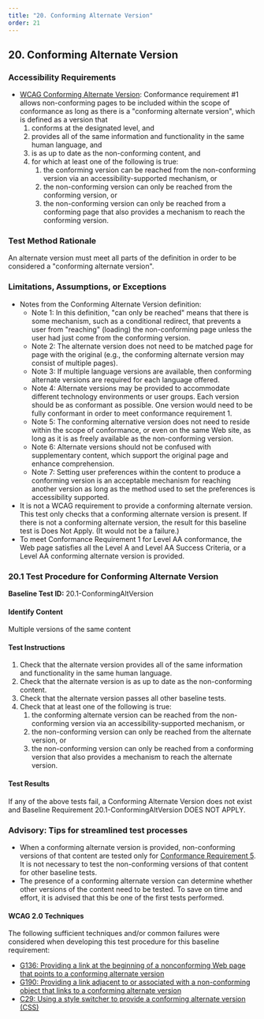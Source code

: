 ```yaml
---
title: "20. Conforming Alternate Version"
order: 21
---
```

## 20. Conforming Alternate Version

### Accessibility Requirements

-   [WCAG Conforming Alternate Version](https://www.w3.org/TR/UNDERSTANDING-WCAG20/conformance.html#uc-conforming-alt-versions-head): Conformance requirement \#1 allows non-conforming pages to be included within the scope of conformance as long as there is a "conforming alternate version", which is defined as a version that
    1.  conforms at the designated level, and
    2.  provides all of the same information and functionality in the same human language, and
    3.  is as up to date as the non-conforming content, and
    4.  for which at least one of the following is true:
        1.  the conforming version can be reached from the non-conforming version via an accessibility-supported mechanism, or
        2.  the non-conforming version can only be reached from the conforming version, or
        3.  the non-conforming version can only be reached from a conforming page that also provides a mechanism to reach the conforming version.

### Test Method Rationale

An alternate version must meet all parts of the definition in order to be considered a "conforming alternate version".

### Limitations, Assumptions, or Exceptions

-   Notes from the Conforming Alternate Version definition:
    -   Note 1: In this definition, "can only be reached" means that there is some mechanism, such as a conditional redirect, that prevents a user from "reaching" (loading) the non-conforming page unless the user had just come from the conforming version.
    -   Note 2: The alternate version does not need to be matched page for page with the original (e.g., the conforming alternate version may consist of multiple pages).
    -   Note 3: If multiple language versions are available, then conforming alternate versions are required for each language offered.
    -   Note 4: Alternate versions may be provided to accommodate different technology environments or user groups. Each version should be as conformant as possible. One version would need to be fully conformant in order to meet conformance requirement 1.
    -   Note 5: The conforming alternative version does not need to reside within the scope of conformance, or even on the same Web site, as long as it is as freely available as the non-conforming version.
    -   Note 6: Alternate versions should not be confused with supplementary content, which support the original page and enhance comprehension.
    -   Note 7: Setting user preferences within the content to produce a conforming version is an acceptable mechanism for reaching another version as long as the method used to set the preferences is accessibility supported.
-   It is not a WCAG requirement to provide a conforming alternate version. This test only checks that a conforming alternate version is present. If there is not a conforming alternate version, the result for this baseline test is Does Not Apply. (It would not be a failure.)
-   To meet Conformance Requirement 1 for Level AA conformance, the Web page satisfies all the Level A and Level AA Success Criteria, or a Level AA conforming alternate version is provided.

### 20.1 Test Procedure for Conforming Alternate Version

**Baseline Test ID:** 20.1-ConformingAltVersion
#### Identify Content
<p id="1IC">Multiple versions of the same content</p>

#### Test Instructions
<ol id="1TI">
    <li id="1TI-1">Check that the alternate version provides all of the same information and functionality in the same human language.</li>
    <li id="1TI-2">Check that the alternate version is as up to date as the non-conforming content.</li>
    <li id="1TI-3">Check that the alternate version passes all other baseline tests.</li>
    <li id="1TI-4">
    Check that at least one of the following is true:
        <ol>
        <li id="1TI-4i">the conforming alternate version can be reached from the non-conforming version via an accessibility-supported mechanism, or</li>
        <li id="1TI-4ii">the non-conforming version can only be reached from the alternate version, or</li>
        <li id="1TI-4iii">the non-conforming version can only be reached from a conforming version that also provides a mechanism to reach the alternate version.</li>
        </ol></li>
</ol>

#### Test Results
<p id="1TR">If any of the above tests fail, a Conforming Alternate Version does not exist and Baseline Requirement 20.1-ConformingAltVersion DOES NOT APPLY.</p>

### Advisory: Tips for streamlined test processes

-   When a conforming alternate version is provided, non-conforming versions of that content are tested only for [Conformance Requirement 5](25Noninterference.html). It is not necessary to test the non-conforming versions of that content for other baseline tests.
-   The presence of a conforming alternate version can determine whether other versions of the content need to be tested. To save on time and effort, it is advised that this be one of the first tests performed.

#### WCAG 2.0 Techniques
The following sufficient techniques and/or common failures were considered when developing this test procedure for this baseline requirement:
-   [G136: Providing a link at the beginning of a nonconforming Web page that points to a conforming alternate version](https://www.w3.org/TR/2016/NOTE-WCAG20-TECHS-20161007/G136)
-   [G190: Providing a link adjacent to or associated with a non-conforming object that links to a conforming alternate version](https://www.w3.org/TR/2016/NOTE-WCAG20-TECHS-20161007/G190)
-   [C29: Using a style switcher to provide a conforming alternate version (CSS)](https://www.w3.org/TR/2016/NOTE-WCAG20-TECHS-20161007/C29)
